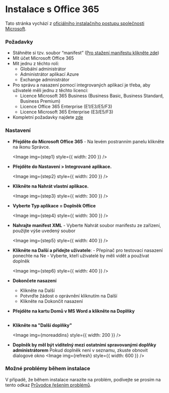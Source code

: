 
# Instalace s Office 365

Tato stránka vychází z
[oficiálního instalačního postupu společnosti Microsoft](https://learn.microsoft.com/en-us/microsoft-365/admin/manage/office-addins?view=o365-worldwide#upload-custom-office-add-ins-in-your-organization).

### Požadavky

- Stáhněte si tzv. soubor “manifest” ([Pro stažení manifestu klikněte zde](https://drive.google.com/file/d/1JgzdldbRdjwvAh9Y9rVPL3QN9A8SzAuL/view?usp=drive_link))
- Mít účet Microsoft Office 365
- Mít jednu z těchto rolí:
  - Globální administrátor
  - Administrátor aplikací Azure
  - Exchange administrátor
- Pro správu a nasazení pomocí integrovaných aplikací je třeba, aby uživatelé měli jednu z těchto licencí:
  - Licence Microsoft 365 Business (Business Basic, Business Standard, Business Premium)
  - Licence Office 365 Enterprise (E1/E3/E5/F3)
  - Licence Microsoft 365 Enterprise (E3/E5/F3)
- Kompletní požadavky najdete [zde](https://learn.microsoft.com/en-us/microsoft-365/admin/manage/centralized-deployment-of-add-ins?view=o365-worldwide)

### Nastavení

- **Přejděte do Microsoft Office 365** - Na levém postranním panelu klikněte na ikonu Správce.<br/>

  <Image img={step1} style={{ width: 200 }} />

- **Přejděte do Nastavení > Integrované aplikace.**<br/>

  <Image img={step2} style={{ width: 200 }} />

- **Klikněte na Nahrát vlastní aplikace.**<br/>

  <Image img={step3} style={{ width: 300 }} />

- **Vyberte Typ aplikace = Doplněk Office**<br/>

  <Image img={step4} style={{ width: 300 }} />

- **Nahrajte manifest XML** - Vyberte Nahrát soubor manifestu ze zařízení, použijte výše uvedený soubor<br/>

  <Image img={step5} style={{ width: 400 }} />

- **Klikněte na Další a přidejte uživatele**: - Přepínač pro testovací nasazení ponechte na Ne - Vyberte, kteří uživatelé by měli vidět a používat doplněk<br/>

  <Image img={step6} style={{ width: 400 }} />

- **Dokončete nasazení**

  - Klikněte na Další
  - Potvrďte žádost o oprávnění kliknutím na Další
  - Klikněte na Dokončit nasazení

- **Přejděte na kartu Domů v MS Word a klikněte na Doplňky**

  <Image img={home} />

- **Klikněte na "Další doplňky"**

  <Image img={moreaddins} style={{ width: 200 }} />

- **Doplněk by měl být viditelný mezi ostatními spravovanými doplňky administrátorem**
  Pokud doplněk není v seznamu, zkuste obnovit dialogové okno
  <Image img={refresh} style={{ width: 600 }} />

### Možné problémy během instalace

V případě, že během instalace narazíte na problém, podívejte se prosím na tento odkaz
[Průvodce řešením problémů](troubleshooting.mdx).

